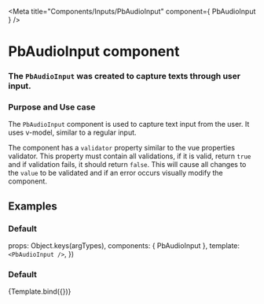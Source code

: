 
<Meta
  title="Components/Inputs/PbAudioInput"
  component={ PbAudioInput }
/>

# **PbAudioInput component**
### The `PbAudioInput` was created to capture texts through user input.

### Purpose and Use case

The `PbAudioInput` component is used to capture text input from the user.
It uses v-model, similar to a regular input.

The component has a `validator` property similar to the vue properties validator.
This property must contain all validations, if it is valid, return `true`
and if validation fails, it should return `false`.
This will cause all changes to the `value` to be validated and if an error
occurs visually modify the component.

## Examples

### Default

  props: Object.keys(argTypes),
  components: { PbAudioInput },
  template: `
    <PbAudioInput />
  `,
})

### Default
<Canvas>
  <Story name="Default" height="auto">
    {Template.bind({})}
  </Story>
</Canvas>

